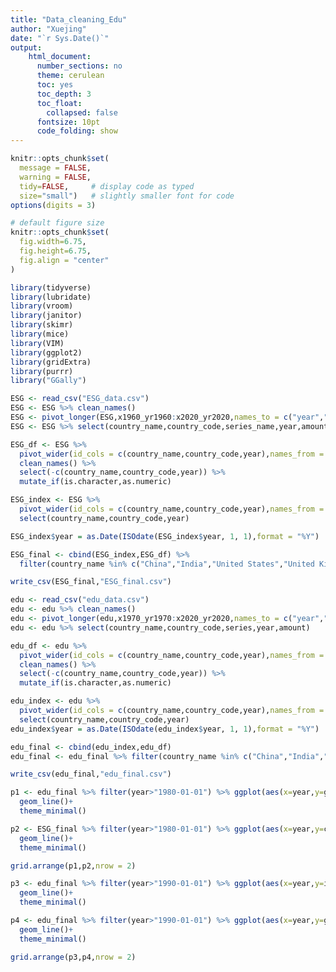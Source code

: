 ```yaml
---
title: "Data_cleaning_Edu"
author: "Xuejing"
date: "`r Sys.Date()`"
output: 
    html_document:
      number_sections: no
      theme: cerulean
      toc: yes
      toc_depth: 3
      toc_float:
        collapsed: false
      fontsize: 10pt
      code_folding: show
---
```


```r
knitr::opts_chunk$set(
  message = FALSE, 
  warning = FALSE, 
  tidy=FALSE,     # display code as typed
  size="small")   # slightly smaller font for code
options(digits = 3)

# default figure size
knitr::opts_chunk$set(
  fig.width=6.75, 
  fig.height=6.75,
  fig.align = "center"
)
```

```r
library(tidyverse)
library(lubridate)
library(vroom)
library(janitor)
library(skimr)
library(mice) 
library(VIM)
library(ggplot2)
library(gridExtra)
library(purrr)
library("GGally")

```

```r
ESG <- read_csv("ESG_data.csv")
ESG <- ESG %>% clean_names()
ESG <- pivot_longer(ESG,x1960_yr1960:x2020_yr2020,names_to = c("year","Year"),values_to = "amount",names_pattern = "x(.*)_yr(.*)")
ESG <- ESG %>% select(country_name,country_code,series_name,year,amount)

ESG_df <- ESG %>%
  pivot_wider(id_cols = c(country_name,country_code,year),names_from = series_name,values_from = amount,values_fn = max) %>% 
  clean_names() %>% 
  select(-c(country_name,country_code,year)) %>% 
  mutate_if(is.character,as.numeric)

ESG_index <- ESG %>%
  pivot_wider(id_cols = c(country_name,country_code,year),names_from = series_name,values_from = amount,values_fn = max) %>% 
  select(country_name,country_code,year)

ESG_index$year = as.Date(ISOdate(ESG_index$year, 1, 1),format = "%Y")

ESG_final <- cbind(ESG_index,ESG_df) %>% 
  filter(country_name %in% c("China","India","United States","United Kingdom","Spain","South Africa"))

write_csv(ESG_final,"ESG_final.csv")

```



```r
edu <- read_csv("edu_data.csv")
edu <- edu %>% clean_names()
edu <- pivot_longer(edu,x1970_yr1970:x2020_yr2020,names_to = c("year","Year"),values_to = "amount",names_pattern = "x(.*)_yr(.*)")
edu <- edu %>% select(country_name,country_code,series,year,amount)

edu_df <- edu %>%
  pivot_wider(id_cols = c(country_name,country_code,year),names_from = series,values_from = amount,values_fn = max) %>% 
  clean_names() %>% 
  select(-c(country_name,country_code,year)) %>% 
  mutate_if(is.character,as.numeric)

edu_index <- edu %>%
  pivot_wider(id_cols = c(country_name,country_code,year),names_from = series,values_from = amount,values_fn = max) %>% 
  select(country_name,country_code,year)
edu_index$year = as.Date(ISOdate(edu_index$year, 1, 1),format = "%Y")

edu_final <- cbind(edu_index,edu_df)
edu_final <- edu_final %>% filter(country_name %in% c("China","India","United States","United Kingdom","Spain","South Africa"))

write_csv(edu_final,"edu_final.csv")

```

```r

p1 <- edu_final %>% filter(year>"1980-01-01") %>% ggplot(aes(x=year,y=gdp_per_capita_current_us,color=country_name))+
  geom_line()+
  theme_minimal()

p2 <- ESG_final %>% filter(year>"1980-01-01") %>% ggplot(aes(x=year,y=co2_emissions_metric_tons_per_capita,color=country_name))+
  geom_line()+
  theme_minimal()

grid.arrange(p1,p2,nrow = 2)

p3 <- edu_final %>% filter(year>"1990-01-01") %>% ggplot(aes(x=year,y=internet_users_per_100_people,color=country_name))+
  geom_line()+
  theme_minimal()

p4 <- edu_final %>% filter(year>"1990-01-01") %>% ggplot(aes(x=year,y=gross_enrolment_ratio_primary_gender_parity_index_gpi,color=country_name))+
  geom_line()+
  theme_minimal()

grid.arrange(p3,p4,nrow = 2)

```